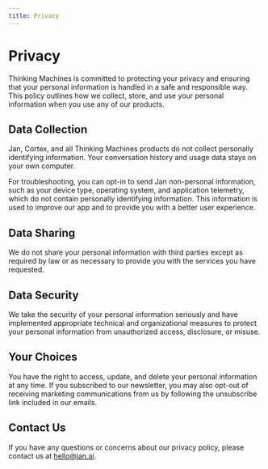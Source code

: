 ```yaml
---
title: Privacy
---
```


# Privacy

Thinking Machines is committed to protecting your privacy and ensuring that your personal information is handled in a safe and responsible way. This policy outlines how we collect, store, and use your personal information when you use any of our products.

## Data Collection

Jan, Cortex, and all Thinking Machines products do not collect personally identifying information. Your conversation history and usage data stays on your own computer.

For troubleshooting, you can opt-in to send Jan non-personal information, such as your device type, operating system, and application telemetry, which do not contain personally identifying information. This information is used to improve our app and to provide you with a better user experience.

## Data Sharing

We do not share your personal information with third parties except as required by law or as necessary to provide you with the services you have requested.

## Data Security

We take the security of your personal information seriously and have implemented appropriate technical and organizational measures to protect your personal information from unauthorized access, disclosure, or misuse.

## Your Choices

You have the right to access, update, and delete your personal information at any time. If you subscribed to our newsletter, you may also opt-out of receiving marketing communications from us by following the unsubscribe link included in our emails.

## Contact Us

If you have any questions or concerns about our privacy policy, please contact us at hello@jan.ai.
